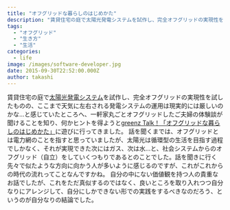```yaml
---
title: "オフグリッドな暮らしのはじめかた"
description: "賃貸住宅の庭で太陽光発電システムを試作し、完全オフグリッドの実現性を試したものの、ここまで天気に左右される発電システムの運用は現実的には厳しいのかな…と感じてい..."
tags:
  - "オフグリッド"
  - "生き方"
  - "生活"
categories:
  - life
image: /images/software-developer.jpg
date: 2015-09-30T22:52:00.000Z
author: takashi
---
```



賃貸住宅の庭で<a href="http://qiita.com/dodo5522/items/73c52ba474d163671be4">太陽光発電システム</a>を試作し、完全オフグリッドの実現性を試したものの、ここまで天気に左右される発電システムの運用は現実的には厳しいのかな…と感じていたところへ、一軒家丸ごとオフグリッドしたご夫婦の体験談が聞けることを知り、何かヒントを得ようと<a href="http://greenz.jp/2015/07/14/gtalk_sato/">greenz Talk！「オフグリッドな暮らしのはじめかた」</a>に遊びに行ってきました。
話を聞くまでは、オフグリッドとは電力網のことを指すと思っていましたが、太陽光は循環型の生活を目指す過程でしかなく、それが実現できた次にはガス、次は水…と、社会システムからのオフグリッド（自立）をしていくつもりであるとのことでした。話を聞きに行く先々で似たような方向に向かう人が多いように感じるのですが、これがこれからの時代の流れってことなんですかね。
自分の中にない価値観を持つ人の貴重なお話でしたが、これをただ真似するのではなく、良いところを取り入れつつ自分なりにアレンジして、自分にしかできない形での実践をするべきなのだろう、というのが自分なりの結論でした。